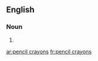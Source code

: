 
==English==

===Noun===
{{head|en|plural}}

# {{plural of|pencil crayon|lang=en|nocat=1}}

[[ar:pencil crayons]]
[[fr:pencil crayons]]